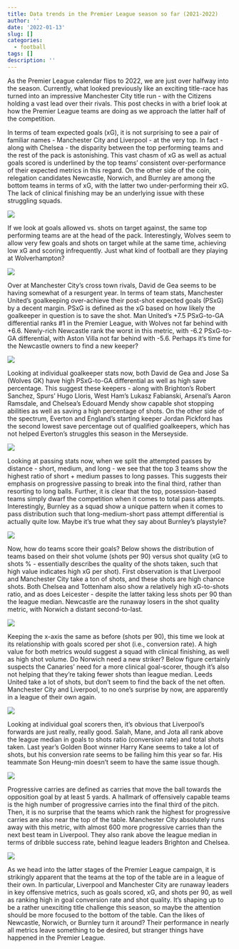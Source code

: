 ```yaml
---
title: Data trends in the Premier League season so far (2021-2022)
author: ''
date: '2022-01-13'
slug: []
categories:
  - football
tags: []
description: ''
---
```


As the Premier League calendar flips to 2022, we are just over halfway into the season. Currently, what looked previously like an exciting title-race has turned into an impressive Manchester City title run - with the Citizens holding a vast lead over their rivals. This post checks in with a brief look at how the Premier League teams are doing as we approach the latter half of the competition.


In terms of team expected goals (xG), it is not surprising to see a pair of familiar names - Manchester City and Liverpool - at the very top. In fact - along with Chelsea - the disparity between the top performing teams and the rest of the pack is astonishing. This vast chasm of xG as well as actual goals scored is underlined by the top teams' consistent over-performance of their expected metrics in this regard. On the other side of the coin, relegation candidates Newcastle, Norwich, and Burnley are among the bottom teams in terms of xG, with the latter two under-performing their xG. The lack of clinical finishing may be an underlying issue with these struggling squads.


![](/post/2022-01-13-data-trends-in-the-premier-league-season-so-far-2021-2022-en_files/fig1.png)


If we look at goals allowed vs. shots on target against, the same top performing teams are at the head of the pack. Interestingly, Wolves seem to allow very few goals and shots on target while at the same time, achieving low xG and scoring infrequently. Just what kind of football are they playing at Wolverhampton?


![](/post/2022-01-13-data-trends-in-the-premier-league-season-so-far-2021-2022-en_files/fig2.png)


Over at Manchester City's cross town rivals, David de Gea seems to be having somewhat of a resurgent year. In terms of team stats, Manchester United's goalkeeping over-achieve their post-shot expected goals (PSxG) by a decent margin. PSxG is defined as the xG based on how likely the goalkeeper in question is to save the shot. Man United's +7.5 PSxG-to-GA differential ranks #1 in the Premier League, with Wolves not far behind with +6.6. Newly-rich Newcastle rank the worst in this metric, with -6.2 PSxG-to-GA differential, with Aston Villa not far behind with -5.6. Perhaps it's time for the Newcastle owners to find a new keeper? 


![](/post/2022-01-13-data-trends-in-the-premier-league-season-so-far-2021-2022-en_files/fig3.png)


Looking at individual goalkeeper stats now, both David de Gea and Jose Sa (Wolves GK) have high PSxG-to-GA differential as well as high save percentage. This suggest these keepers - along with Brighton's Robert Sanchez, Spurs' Hugo Lloris, West Ham's Lukasz Fabianski, Arsenal's Aaron Ramsdale, and Chelsea's Edouard Mendy show capable shot stopping abilities as well as saving a high percentage of shots. On the other side of the spectrum, Everton and England's starting keeper Jordan Pickford has the second lowest save percentage out of qualified goalkeepers, which has not helped Everton's struggles this season in the Merseyside.


![](/post/2022-01-13-data-trends-in-the-premier-league-season-so-far-2021-2022-en_files/fig7.png)


Looking at passing stats now, when we split the attempted passes by distance - short, medium, and long - we see that the top 3 teams show the highest ratio of short + medium passes to long passes. This suggests their emphasis on progressive passing to break into the final third, rather than resorting to long balls. Further, it is clear that the top, posession-based teams simply dwarf the competition when it comes to total pass attempts. Interestingly, Burnley as a squad show a unique pattern when it comes to pass distribution such that long-medium-short pass attempt differential is actually quite low. Maybe it's true what they say about Burnley's playstyle? 


![](/post/2022-01-13-data-trends-in-the-premier-league-season-so-far-2021-2022-en_files/fig6.png)


Now, how do teams score their goals? Below shows the distribution of teams based on their shot volume (shots per 90) versus shot quality (xG to shots % - essentially describes the quality of the shots taken, such that high value indicates high xG per shot). First observation is that Liverpool and Manchester City take a ton of shots, and these shots are high chance shots. Both Chelsea and Tottenham also show a relatively high xG-to-shots ratio, and as does Leicester - despite the latter taking less shots per 90 than the league median. Newcastle are the runaway losers in the shot quality metric, with Norwich a distant second-to-last.


![](/post/2022-01-13-data-trends-in-the-premier-league-season-so-far-2021-2022-en_files/fig8.png)


Keeping the x-axis the same as before (shots per 90), this time we look at its relationship with goals scored per shot (i.e., conversion rate). A high value for both metrics would suggest a squad with clinical finishing, as well as high shot volume. Do Norwich need a new striker? Below figure certainly suspects the Canaries' need for a more clinical goal-scorer, though it's also not helping that they're taking fewer shots than league median. Leeds United take a lot of shots, but don't seem to find the back of the net often. Manchester City and Liverpool, to no one's surprise by now, are apparently in a league of their own again.


![](/post/2022-01-13-data-trends-in-the-premier-league-season-so-far-2021-2022-en_files/fig9.png)


Looking at individual goal scorers then, it's obvious that Liverpool's forwards are just really, really good. Salah, Mane, and Jota all rank above the league median in goals to shots ratio (conversion rate) and total shots taken. Last year's Golden Boot winner Harry Kane seems to take a lot of shots, but his conversion rate seems to be failing him this year so far. His teammate Son Heung-min doesn't seem to have the same issue though. 


![](/post/2022-01-13-data-trends-in-the-premier-league-season-so-far-2021-2022-en_files/fig10.png)


Progressive carries are defined as carries that move the ball towards the opposition goal by at least 5 yards. A hallmark of offensively capable teams is the high number of progressive carries into the final third of the pitch. Then, it is no surprise that the teams which rank the highest for progressive carries are also near the top of the table. Manchester City absolutely runs away with this metric, with almost 600 more progressive carries than the next best team in Liverpool. They also rank above the league median in terms of dribble success rate, behind league leaders Brighton and Chelsea. 


![](/post/2022-01-13-data-trends-in-the-premier-league-season-so-far-2021-2022-en_files/Fig11.png)


As we head into the latter stages of the Premier League campaign, it is strikingly apparent that the teams at the top of the table are in a league of their own. In particular, Liverpool and Manchester City are runaway leaders in key offensive metrics, such as goals scored, xG, and shots per 90, as well as ranking high in goal conversion rate and shot quality. It's shaping up to be a rather unexciting title challenge this season, so maybe the attention should be more focused to the bottom of the table. Can the likes of Newcastle, Norwich, or Burnley turn it around? Their performance in nearly all metrics leave something to be desired, but stranger things have happened in the Premier League. 

